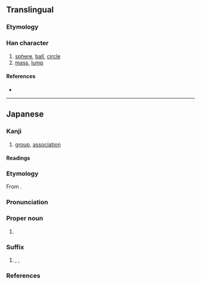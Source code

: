 {{also|團|团}}
{{character info/new}}
==Translingual==
{{Han simplified forms|團|団|团}}

===Etymology===
{{Han simp|團|f=專|t=寸}}

===Han character===
{{Han char|rn=31|rad=囗|as=03|sn=6|four=|canj=WDI|ids=⿴囗寸}}

# [[sphere]], [[ball]], [[circle]]
# [[mass]], [[lump]]

====References====
* {{Han ref|kx=0217.061|dkj=04703|dj=0444.090|hdz=10711.081|uh=56E3|ud=22243}}

----

==Japanese==
{{ja-kanji forms|団|團}}

===Kanji===
{{ja-kanji|grade=5|rs=囗03|kyu=團}}

# [[group]], [[association]]

====Readings====
{{ja-readings
|goon=だん
|kanon=たん
|toon=とん
|kun=かたまり-, まる-い
|nanori=あつ, まろ
}}

===Etymology===
{{ja-kanjitab|だん|yomi=o}}

From {{der|ja|ltc|sort=たん'|-}} {{ltc-l|團}}.

===Pronunciation===
{{ja-pron|yomi=goon|だん|acc=1|acc_ref=DJR}}

===Proper noun===
{{ja-pos|proper|だん}}

# {{surname|lang=ja|sort=だん|A=a|dot=}}

===Suffix===
{{ja-pos|suffix|だん|kyu=團}}

# {{l|en|group}}, {{l|en|team}}, {{l|en|gang}}
#: {{ja-usex|銀%河'''団'''|ぎん%が'''だん'''|a {{l|en|galaxy cluster|galaxy '''cluster'''}}}}
#: {{ja-usex|ロケット'''団'''|^ロケット-'''だん'''|{{w|Team Rocket|'''Team''' Rocket}}}}
#: {{ux|ja|CLAMP学園探偵'''団'''|tr=Kuranpu Gakuen Tantei'''dan'''|{{w|Clamp School Detectives|Clamp Academy Detective'''s'''}}}}

===References===
<references/>